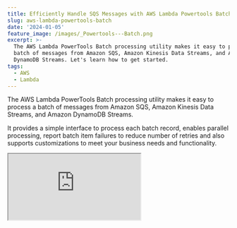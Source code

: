 ```yaml
---
title: Efficiently Handle SQS Messages with AWS Lambda Powertools Batch Utility
slug: aws-lambda-powertools-batch
date: '2024-01-05'
feature_image: /images/_Powertools---Batch.png
excerpt: >-
  The AWS Lambda PowerTools Batch processing utility makes it easy to process a
  batch of messages from Amazon SQS, Amazon Kinesis Data Streams, and Amazon
  DynamoDB Streams. Let's learn how to get started.
tags:
  - AWS
  - Lambda
---
```

The AWS Lambda PowerTools Batch processing utility makes it easy to process a batch of messages from Amazon SQS, Amazon Kinesis Data Streams, and Amazon DynamoDB Streams.

It provides a simple interface to process each batch record, enables parallel processing, report batch item failures to reduce number of retries and also supports customizations to meet your business needs and functionality.

<iframe src="https://www.youtube.com/embed/vWYj6JwuiZ4?feature=oembed" />

In this post, let’s learn how to use the Lambda Powertools Batch processing utility to process messages in batches from Amazon SQS.

_This article is sponsored by AWS and is part of my_ [_AWS Series_](/tag/aws/)_._

## Native Batch Processing With AWS Lambda

Before we get into the Powertools Batch Utility Library, let’s take a look at how you would otherwise handle messages in batch from an AWS Lambda Function.

<BlogLink
  href="/blog/amazon-sqs-lambda-trigger-dotnet/"
  title="Amazon SQS and AWS Lambda Triggers in .NET"
  description="Learn how to process SQS messages from AWS Lambda Function. We will learn how to set up and trigger a .NET Lambda Function using SQS and the various configurations associated."
  authorImage="/images/logo-512x512-24.png"
  authorName="Rahul Nath"
  authorTitle="Rahul Pulikkot Nath"
  featureImage="/images/amazon-sqs-lambda-triggers-dotnet.jpg"
/>

The below Lambda Function handles an `SQSEvent` and processes each of the records contained in it.

```csharp
[LambdaFunction(Role = "@NotifyCustomersLambdaExecutionRole")]
public async Task<SQSBatchResponse> NotifyCustomers(
       SQSEvent evnt, ILambdaContext context)
{
    var response = new SQSBatchResponse()
    {
        BatchItemFailures = new List<SQSBatchResponse.BatchItemFailure>()
    };

    foreach (var message in evnt.Records)
    {
        try
        {
            await ProcessMessageAsync(message, context);
        }
        catch (Exception e)
        {

            context.Logger.LogError(e.Message);
            response.BatchItemFailures.Add(new SQSBatchResponse.BatchItemFailure()
            {
                ItemIdentifier = message.MessageId
            });
        }
    }

    return response;
}

private async Task ProcessMessageAsync(
       SQSEvent.SQSMessage message, ILambdaContext context)
{
    await Task.Delay(1000);
    if (message.Body.Contains("Exception"))
        throw new Exception($"Invalid Message - {message.Body}");

    Console.WriteLine($"Processed Message - {message.Body}");
}

```

It builds up a list of `BatchItemFailures` that contains the id of messages that failed to process.

Once all messages are processed, it returns the `SQSBatchResponse` with the list of `BatchItemFailures` that contains the message id's that failed to process.

<BlogLink
  href="/blog/amazon-sqs-lambda-trigger-exception-handling-dotnet/"
  title="How to Handle Exceptions When Processing SQS Messages in .NET Lambda Function"
  description="Learn how to handle exceptions, configure Dead Letter Queue, re-drive messages from Amazon SQS and how to enable batch error processing from a .NET Lambda Function."
  authorImage="/images/logo-512x512-24.png"
  authorName="Rahul Nath"
  authorTitle="Rahul Pulikkot Nath"
  featureImage="/images/amazon-sqs-lambda-trigger-exception-handling-dotnet.jpg"
/>

By default, SQS will retry all the messages in a batch even if only a subset of the messages fails to process.

To allow the Lambda Function to return a partial successful response as above, we need to turn on '_Report Batch Item Failures_' when setting up the Lambda Trigger on SQS.

![](/images/image.png)

Once turned on, SQS removes the messages that are processed successfully from the queue and retries the ones that failed to process.

As you can see in the Function Handler code above, we need to handle all the plumbing code required to manage the processing errors and returning the message id's from the Function.

Let's see how the Batch Utility improves this experience of building Lambda Functions to handle SQS messages.

## Powertools Batch Utility and SQS Events

To start using the Powertools Batch utility from our application, let's first add a NuGet package - [AWS.Lambda.Powertools.BatchProcessing](https://www.nuget.org/packages/AWS.Lambda.Powertools.BatchProcessing)

You can decorate the Function Handler with the `BatchProcessorAttribute` to start using the Batch utility, as shown below.

```csharp
[LambdaFunction(Role = "@NotifyCustomersLambdaExecutionRole")]
[BatchProcessor(RecordHandler = typeof(NotifyCustomerRecordHandler))]
public BatchItemFailuresResponse HandleNotifyCustomersBatch(
     SQSEvent evnt, ILambdaContext context)
{
    return SqsBatchProcessor.Result.BatchItemFailuresResponse;
}

public class NotifyCustomerRecordHandler : ISqsRecordHandler
{
    public async Task<RecordHandlerResult> HandleAsync(
        SQSEvent.SQSMessage message, CancellationToken cancellationToken)
    {
        await Task.Delay(1000);
        if (message.Body.Contains("Exception"))
            throw new Exception($"Invalid Message - {message.Body}");

        Console.WriteLine($"Processed Message - {message.Body}");

        return await Task.FromResult(RecordHandlerResult.None);
    }
}
```

The BatchProcessor takes in a property `RecordHandler` which specifies the type that will handle the processing of the individual record messages.

In this case, since we are handling SQSRecords, let's create a new class `NotifyCustomerRecordHandler` that implements the `ISqsRecordHandler` (which comes from the NuGet package).

The `HandleAsync` method takes in a single `SQSMessage` record item and contains the processing logic for the message.

The main handler function uses the `SqsBatchProcessor` helper class and returns the `BatchItemFailureResponse`. This is the list of message IDs that failed to process.

The `BatchProcessor` attribute hides all the plumbing logic required to handle exceptions and build the list of failed messages.

### Enabling Parallel Processing of Messages from SQS

The Batch Processor, by default, processes the messages sequentially, one after the other.

However, you can change this behavior if the message records within an SQS event can be processed in parallel.

```csharp
[BatchProcessor(
  RecordHandler = typeof(NotifyCustomerRecordHandler), 
  BatchParallelProcessingEnabled = true, 
  MaxDegreeOfParallelism = -1)]
```

To configure parallel message processing, specify the `BatchParallelProcessingEnabled` to true and also specify the `MaxDegreeOfParallelism` properties on the Batch Processor attribute, as shown above.

MaxDegreeOfParallelism takes three possible values

-   **1** (default) → sequential processing
-   **value > 1** → enables parallel processing
-   **\-1** → parallelism configured to vCPU count of the Lambda function

The Batch Utility also supports integrating with Amazon Kinesis and DynamoDB Streams. The only difference from the SQS is its processor type and interface for individual message handling. I'll leave that exercise for you to explore.

Have a great day!
